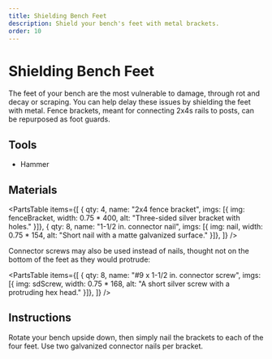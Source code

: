 ```yaml
---
title: Shielding Bench Feet
description: Shield your bench's feet with metal brackets.
order: 10
---
```



# Shielding Bench Feet

The feet of your bench are the most vulnerable to damage, through rot and decay or scraping.
You can help delay these issues by shielding the feet with metal.
Fence brackets, meant for connecting 2x4s rails to posts, can be repurposed as foot guards.

## Tools

* Hammer

## Materials

<PartsTable items={[
    { qty: 4, name: "2x4 fence bracket", imgs: [{ img: fenceBracket, width: 0.75 * 400, alt: "Three-sided silver bracket with holes." }]},
    { qty: 8, name: "1-1/2 in. connector nail", imgs: [{ img: nail, width: 0.75 * 154, alt: "Short nail with a matte galvanized surface." }]},
]} />

Connector screws may also be used instead of nails, thought not on the bottom of the feet as they would protrude:

<PartsTable items={[
  { qty: 8, name: "#9 x 1-1/2 in. connector screw", imgs: [{ img: sdScrew, width: 0.75 * 168, alt: "A short silver screw with a protruding hex head." }]},
]} />

## Instructions

Rotate your bench upside down, then simply nail the brackets to each of the four feet.
Use two galvanized connector nails per bracket.
